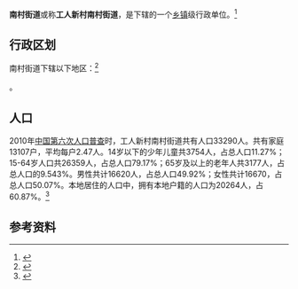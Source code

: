 {{中国乡级行政区|37/01/05/005/000}}

'''南村街道'''或称'''工人新村南村街道'''，是{{PRC admin/fullname|37/01/05/005/000|3}}下辖的一个[[乡镇|乡镇]]级行政单位。<ref>{{PRC admin/ref sgc|{{PRC admin/parent|37/01/05/005/000}}}}</ref>

== 行政区划 ==

南村街道下辖以下地区：<ref>{{PRC admin/ref sgc|37/01/05/005/000}}</ref>

{{PRC admin/children|37/01/05/005/000}}。
== 人口 ==

2010年[[中国第六次人口普查|中国第六次人口普查]]时，工人新村南村街道共有人口33290人。共有家庭13107户，平均每户2.47人。14岁以下的少年儿童共3754人，占总人口11.27%；15-64岁人口共26359人，占总人口79.17%；65岁及以上的老年人共3177人，占总人口的9.543%。男性共计16620人，占总人口49.92%；女性共计16670，占总人口50.07%。本地居住的人口中，拥有本地户籍的人口为20264人，占60.87%。<ref name="人口普查2010">{{cite web| url =http://www.yearbookchina.com/navipage-n2013030152000017.html| title =《中国2010年人口普查分乡、镇、街道资料》| author =中国国务院人口普查办公室、中国国家统计局人口就业统计司等| year =2010| website =统计年鉴分享平台| page =表15 山东省乡、镇、街道人口| format =收费| access-date =2018-07-19| archive-url =https://web.archive.org/web/20180719084356/http://www.yearbookchina.com/navipage-n2013030152000017.html| archive-date =2018-07-19| dead-url =no}}</ref>

== 参考资料 ==

{{reflist}}

{{行政区划小作品}}
{{PRC admin/navcat|37/01/05/005/000}}